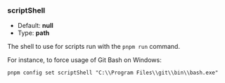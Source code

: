 ### scriptShell

* Default: **null**
* Type: **path**

The shell to use for scripts run with the `pnpm run` command.

For instance, to force usage of Git Bash on Windows:

```
pnpm config set scriptShell "C:\\Program Files\\git\\bin\\bash.exe"
```

